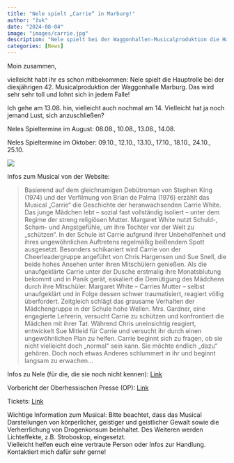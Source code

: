 ```yaml
---
title: "Nele spielt „Carrie“ in Marburg!"
author: "žuk"
date: "2024-08-04"
image: "images/carrie.jpg"
description: "Nele spielt bei der Waggonhallen-Musicalproduktion die Hauptrolle Carrie. Also schaut da gerne vorbei..."
categories: [News]
---
```


Moin zusammen,

vielleicht habt ihr es schon mitbekommen: Nele spielt die Hauptrolle bei der diesjährigen 42. Musicalproduktion der Waggonhalle Marburg. Das wird sehr sehr toll und lohnt sich in jedem Falle!

Ich gehe am 13.08. hin, vielleicht auch nochmal am 14. Vielleicht hat ja noch jemand Lust, sich anzuschließen?

Neles Spieltermine im August: 08.08., 10.08., 13.08., 14.08.

Neles Spieltermine im Oktober: 09.10., 12.10., 13.10., 17.10., 18.10., 24.10., 25.10.

[![](https://www.musicalwaggonhalle.de/wp-content/uploads/2023/11/Carrie-Poster-Final.jpg)](https://www.musicalwaggonhalle.de/produktion/carrie-das-musical/)

Infos zum Musical von der Website:

> Basierend auf dem gleichnamigen Debütroman von Stephen King (1974) und der Verfilmung von Brian de Palma (1976) erzählt das Musical „Carrie“ die Geschichte der heranwachsenden Carrie White. Das junge Mädchen lebt – sozial fast vollständig isoliert – unter dem Regime der streng religiösen Mutter. Margaret White nutzt Schuld-, Scham- und Angstgefühle, um ihre Tochter vor der Welt zu „schützen“. In der Schule ist Carrie aufgrund ihrer Unbeholfenheit und ihres ungewöhnlichen Auftretens regelmäßig beißendem Spott ausgesetzt. Besonders schikaniert wird Carrie von der Cheerleadergruppe angeführt von Chris Hargensen und Sue Snell, die beide hohes Ansehen unter ihren Mitschülern genießen. Als die unaufgeklärte Carrie unter der Dusche erstmalig ihre Monatsblutung bekommt und in Panik gerät, eskaliert die Demütigung des Mädchens durch ihre Mitschüler. Margaret White – Carries Mutter – selbst unaufgeklärt und in Folge dessen schwer traumatisiert, reagiert völlig überfordert. Zeitgleich schlägt das grausame Verhalten der Mädchengruppe in der Schule hohe Wellen. Mrs. Gardner, eine engagierte Lehrerin, versucht Carrie zu schützen und konfrontiert die Mädchen mit ihrer Tat. Während Chris uneinsichtig reagiert, entwickelt Sue Mitleid für Carrie und versucht ihr durch einen ungewöhnlichen Plan zu helfen. Carrie beginnt sich zu fragen, ob sie nicht vielleicht doch „normal“ sein kann. Sie möchte endlich „dazu“ gehören. Doch noch etwas Anderes schlummert in ihr und beginnt langsam zu erwachen…

Infos zu Nele (für die, die sie noch nicht kennen): [Link](https://www.musicalwaggonhalle.de/personen/nele-schuessler/)

Vorbericht der Oberhessischen Presse (OP): [Link](https://www.musicalwaggonhalle.de/wp-content/uploads/2023/12/Ostkreis-01.08.2024-Seite-25.pdf)

Tickets: [Link](https://www.waggonhalle.de/event/carrie-das-musical/)

Wichtige Information zum Musical: Bitte beachtet, dass das Musical Darstellungen von körperlicher, geistiger und geistlicher Gewalt sowie die Verherrlichung von Drogenkonsum beinhaltet. Des Weiteren werden Lichteffekte, z.B. Stroboskop, eingesetzt.\
Vielleicht helfen euch eine vertraute Person oder Infos zur Handlung. Kontaktiert mich dafür sehr gerne!
